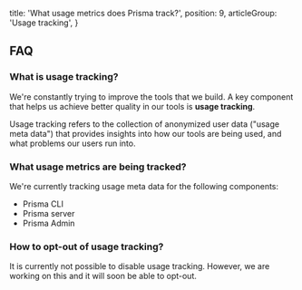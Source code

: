   title: 'What usage metrics does Prisma track?',
  position: 9,
  articleGroup: 'Usage tracking',
}

## FAQ

### What is usage tracking?

We're constantly trying to improve the tools that we build. A key component that helps us achieve better quality in our tools is **usage tracking**.

Usage tracking refers to the collection of anonymized user data ("usage meta data") that provides insights into how our tools are being used, and what problems our users run into.

### What usage metrics are being tracked?

We're currently tracking usage meta data for the following components:

- Prisma CLI
- Prisma server
- Prisma Admin

### How to opt-out of usage tracking?

It is currently not possible to disable usage tracking. However, we are working on this and it will soon be able to opt-out.